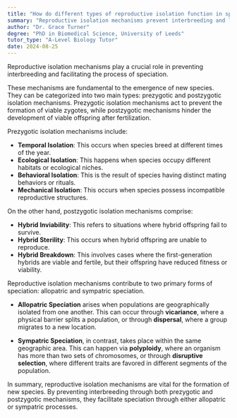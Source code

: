 ```yaml
---
title: "How do different types of reproductive isolation function in speciation?"
summary: "Reproductive isolation mechanisms prevent interbreeding and lead to speciation."
author: "Dr. Grace Turner"
degree: "PhD in Biomedical Science, University of Leeds"
tutor_type: "A-Level Biology Tutor"
date: 2024-08-25
---
```


Reproductive isolation mechanisms play a crucial role in preventing interbreeding and facilitating the process of speciation.

These mechanisms are fundamental to the emergence of new species. They can be categorized into two main types: prezygotic and postzygotic isolation mechanisms. Prezygotic isolation mechanisms act to prevent the formation of viable zygotes, while postzygotic mechanisms hinder the development of viable offspring after fertilization.

Prezygotic isolation mechanisms include:

- **Temporal Isolation**: This occurs when species breed at different times of the year.
- **Ecological Isolation**: This happens when species occupy different habitats or ecological niches.
- **Behavioral Isolation**: This is the result of species having distinct mating behaviors or rituals.
- **Mechanical Isolation**: This occurs when species possess incompatible reproductive structures.

On the other hand, postzygotic isolation mechanisms comprise:

- **Hybrid Inviability**: This refers to situations where hybrid offspring fail to survive.
- **Hybrid Sterility**: This occurs when hybrid offspring are unable to reproduce.
- **Hybrid Breakdown**: This involves cases where the first-generation hybrids are viable and fertile, but their offspring have reduced fitness or viability.

Reproductive isolation mechanisms contribute to two primary forms of speciation: allopatric and sympatric speciation. 

- **Allopatric Speciation** arises when populations are geographically isolated from one another. This can occur through **vicariance**, where a physical barrier splits a population, or through **dispersal**, where a group migrates to a new location.
  
- **Sympatric Speciation**, in contrast, takes place within the same geographic area. This can happen via **polyploidy**, where an organism has more than two sets of chromosomes, or through **disruptive selection**, where different traits are favored in different segments of the population.

In summary, reproductive isolation mechanisms are vital for the formation of new species. By preventing interbreeding through both prezygotic and postzygotic mechanisms, they facilitate speciation through either allopatric or sympatric processes.
    